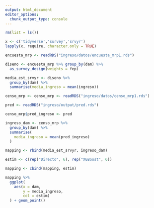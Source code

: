 ```yaml
---
output: html_document
editor_options: 
  chunk_output_type: console
---
```


```r
rm(list = ls())
```

```r
x <- c('tidyverse','survey','srvyr')
lapply(x, require, character.only = TRUE)
```

```r
encuesta_mrp <- readRDS("ingreso/datos/encuesta_mrp1.rds")
```

```r
diseno <- encuesta_mrp %>% group_by(dam) %>% 
  as_survey_design(weights = fep)
```

```r
media_est_srvyr <- diseno %>% 
  group_by(dam) %>% 
  summarise(media_ingreso = mean(ingreso))
```

```r
censo_mrp <- censo_mrp <- readRDS("ingreso/datos/censo_mrp1.rds")

pred <- readRDS("ingreso/output/pred.rds")

censo_mrp$pred_ingreso <- pred
```

```r
ingreso_dam <- censo_mrp %>% 
  group_by(dam) %>% 
  summarise(
    media_ingreso = mean(pred_ingreso)
  )
```


```r

mapping <- rbind(media_est_srvyr, ingreso_dam)

estim <- c(rep("Directo", 6), rep("XGBoost", 6))

mapping <- cbind(mapping, estim)
```

```r
mapping %>% 
  ggplot(
    aes(x = dam,
        y = media_ingreso,
        col = estim)
  ) + geom_point()
```




